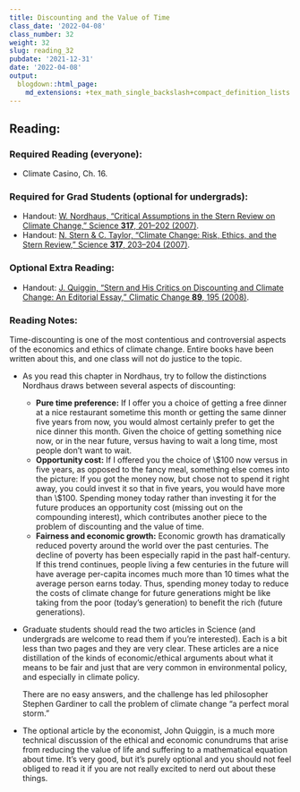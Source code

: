 ```yaml
---
title: Discounting and the Value of Time
class_date: '2022-04-08'
class_number: 32
weight: 32
slug: reading_32
pubdate: '2021-12-31'
date: '2022-04-08'
output:
  blogdown::html_page:
    md_extensions: +tex_math_single_backslash+compact_definition_lists
---
```

## Reading:

### Required Reading (everyone):

* Climate Casino, Ch. 16.

### Required for Grad Students (optional for undergrads):

* Handout: [W. Nordhaus, "Critical Assumptions in the Stern Review on Climate Change," Science **317**, 201--202 (2007)
  ](http://www.econ.yale.edu/~nordhaus/homepage/homepage/nordhaus_stern_science.pdf){target="_blank"}.
* Handout: [N. Stern & C. Taylor, "Climate Change: Risk, Ethics, and the Stern Review," Science **317**, 203--204 (2007)](/files/reading_handouts/Stern-Risk_Ethics-2007.pdf
  ){target="_blank"}.

### Optional Extra Reading:

* Handout: [J. Quiggin, "Stern and His Critics on Discounting and Climate Change: An Editorial Essay," Climatic Change **89**, 195 (2008)](/files/reading_handouts/Quiggin-Discounting-2008.pdf){target="_blank"}.

### Reading Notes:

Time-discounting is one of the most contentious and controversial aspects of the economics and ethics of climate change. Entire books have been written about this, and one class will not do justice to the topic.

* As you read this chapter in Nordhaus, try to follow the distinctions Nordhaus draws between several aspects of discounting:

    * **Pure time preference:** If I offer you a choice of getting a free dinner at a nice restaurant sometime this month or getting the same dinner five years from now, you would almost certainly prefer to get the nice dinner this month. Given the choice of getting something nice now, or in the near future, versus having to wait a long time, most people don't want to wait.
    * **Opportunity cost:** If I offered you the choice of \\$100 now versus in five years, as opposed to the fancy meal, something else comes into the picture: If you got the money now, but chose not to spend it right away, you could invest it so that in five years, you would have more than \\$100. Spending money today rather than investing it for the future produces an opportunity cost (missing out on the compounding interest), which contributes another piece to the problem of discounting and the value of time.
    * **Fairness and economic growth:** Economic growth has dramatically reduced poverty around the world over the past centuries. The decline of poverty has been especially rapid in the past half-century. If this trend continues, people living a few centuries in the future will have average per-capita incomes much more than 10 times what the average person earns today. Thus, spending money today to reduce the costs of climate change for future generations might be like taking from the poor (today's generation) to benefit the rich (future generations).

* Graduate students should read the two articles in Science (and undergrads are welcome to read them if you're interested). Each is a bit less than two pages and they are very clear. These articles are a nice distillation of the kinds of economic/ethical arguments about what it means to be fair and just that are very common in environmental policy, and especially in climate policy.

    There are no easy answers, and the challenge has led philosopher Stephen Gardiner to call the problem of climate change "a perfect moral storm."
* The optional article by the economist, John Quiggin, is a much more technical discussion of the ethical and economic conundrums that arise from reducing the value of life and suffering to a mathematical equation about time. It's very good, but it's purely optional and you should not feel obliged to read it if you are not really excited to nerd out about these things.
